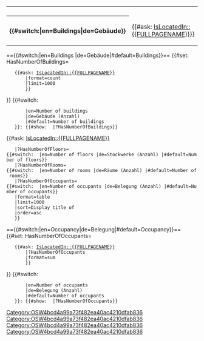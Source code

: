 <table class="info_box">
<tr>
<th class="heading" colspan="2">{{{_label_schema|Site}}}</th>
</tr>
<!--
<tr>
<td class="subheading" colspan="2">Info</td>
</tr>
-->
<tr>
<th>{{#switch:{{USERLANGUAGECODE}}|en=Buildings|de=Gebäude}}</th>
<td>{{#ask: [[Category:OSW4bcd4a99a73f482ea40ac4210dfab836]][[IsLocatedIn::{{FULLPAGENAME}}]]}}</td> <!-- Display {{SUBPAGENAME}} -->
</tr>
</table>
<!-- Overview of buildings -->
=={{#switch:{{USERLANGUAGECODE}}|en=Buildings |de=Gebäude|#default=Buildings}}==
{{#set: HasNumberOfBuildings=
    {{#ask: [[Category:OSW4bcd4a99a73f482ea40ac4210dfab836]][[IsLocatedIn::{{FULLPAGENAME}}]]
        |format=count
        |limit=1000
        }}
}}
{{#switch:{{USERLANGUAGECODE}}
        |en=Number of buildings
        |de=Gebäude (Anzahl)
        |#default=Number of buildings
    }}: {{#show: {{FULLPAGENAME}} |?HasNumberOfBuildings}}
{{#ask: [[Category:OSW4bcd4a99a73f482ea40ac4210dfab836]][[IsLocatedIn::{{FULLPAGENAME}}]]
    |?HasNumberOfFloors={{#switch: {{USERLANGUAGECODE}} |en=Number of floors |de=Stockwerke (Anzahl) |#default=Number of floors}}
    |?HasNumberOfRooms={{#switch: {{USERLANGUAGECODE}} |en=Number of rooms |de=Räume (Anzahl) |#default=Number of rooms}}
    |?HasNumberOfOccupants={{#switch: {{USERLANGUAGECODE}} |en=Number of occupants |de=Belegung (Anzahl) |#default=Number of occupants}}
    |format=table
    |limit=1000
    |sort=Display title of
    |order=asc
    }}
<!-- Occupancy -->
=={{#switch:{{USERLANGUAGECODE}}|en=Occupancy|de=Belegung|#default=Occupancy}}==
{{#set: HasNumberOfOccupants=
    {{#ask: [[Category:OSW4bcd4a99a73f482ea40ac4210dfab836]][[IsLocatedIn::{{FULLPAGENAME}}]]
        |?HasNumberOfOccupants
        |format=sum
        }}
}}
{{#switch:{{USERLANGUAGECODE}}
        |en=Number of occupants
        |de=Belegung (Anzahl)
        |#default=Number of occupants
    }}: {{#show: {{FULLPAGENAME}} |?HasNumberOfOccupants}}